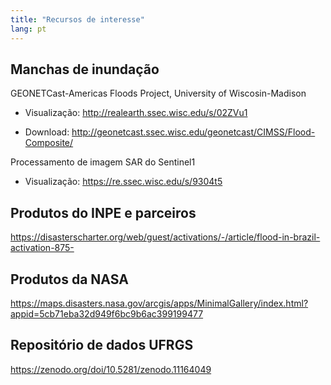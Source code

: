 ```yaml
---
title: "Recursos de interesse"
lang: pt
---
```


## Manchas de inundação

GEONETCast-Americas Floods Project, University of Wiscosin-Madison

-   Visualização: <http://realearth.ssec.wisc.edu/s/02ZVu1>

-   Download: <http://geonetcast.ssec.wisc.edu/geonetcast/CIMSS/Flood-Composite/>

Processamento de imagem SAR do Sentinel1

-   Visualização: <https://re.ssec.wisc.edu/s/9304t5>

## Produtos do INPE e parceiros

<https://disasterscharter.org/web/guest/activations/-/article/flood-in-brazil-activation-875->

## Produtos da NASA

<https://maps.disasters.nasa.gov/arcgis/apps/MinimalGallery/index.html?appid=5cb71eba32d949f6bc9b6ac399199477>

## Repositório de dados UFRGS

<https://zenodo.org/doi/10.5281/zenodo.11164049>
